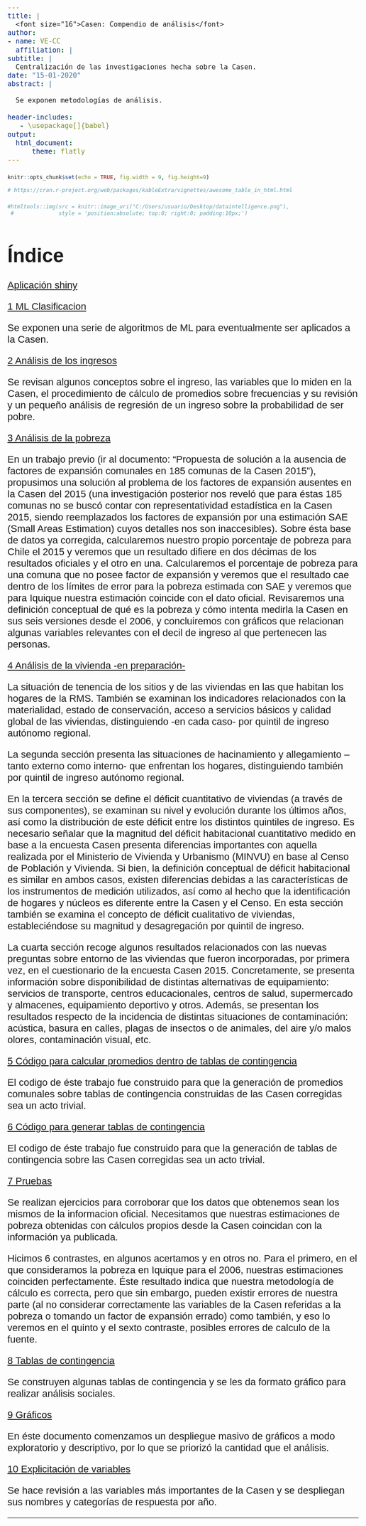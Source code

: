 ```yaml
---
title: |
  <font size="16">Casen: Compendio de análisis</font>
author:
- name: VE-CC
  affiliation: |
subtitle: |
  Centralización de las investigaciones hecha sobre la Casen.
date: "15-01-2020"
abstract: |

  Se exponen metodologías de análisis.
  
header-includes:
   - \usepackage[]{babel}
output: 
  html_document:
      theme: flatly
---
```


<style type="text/css">

.main-container {
  max-width: 1300px;
  margin-left: auto;
  margin-right: auto;
}

body, td {
    font-family: Helvetica;
    font-size: 22px;
}
code.r{
  font-size: 12px;
}
pre {
  font-size: 18px;
}
</style>


```r
knitr::opts_chunk$set(echo = TRUE, fig.width = 9, fig.height=9)

# https://cran.r-project.org/web/packages/kableExtra/vignettes/awesome_table_in_html.html
```

```r
#htmltools::img(src = knitr::image_uri("C:/Users/usuario/Desktop/dataintelligence.png"), 
 #              style = 'position:absolute; top:0; right:0; padding:10px;')
```

# Índice

[Aplicación shiny](https://dataintelligencechile.shinyapps.io/casenfinal "shiny")

[1 ML Clasificacion](https://rpubs.com/dataintelligence/casen001 "ml clasificacion")

Se exponen una serie de algoritmos de ML para eventualmente ser aplicados a la Casen.

[2 Análisis de los ingresos](https://rpubs.com/dataintelligence/casen002 "ingresos en la casen")

Se revisan algunos conceptos sobre el ingreso, las variables que lo miden en la Casen, el procedimiento de cálculo de promedios sobre frecuencias y su revisión y un pequeño análisis de regresión de un ingreso sobre la probabilidad de ser pobre.

[3 Análisis de la pobreza](https://rpubs.com/dataintelligence/casen003 "pobreza en la casen")

En un trabajo previo (ir al documento: “Propuesta de solución a la ausencia de factores de expansión comunales en 185 comunas de la Casen 2015”), propusimos una solución al problema de los factores de expansión ausentes en la Casen del 2015 (una investigación posterior nos reveló que para éstas 185 comunas no se buscó contar con representatividad estadística en la Casen 2015, siendo reemplazados los factores de expansión por una estimación SAE (Small Areas Estimation) cuyos detalles nos son inaccesibles). Sobre ésta base de datos ya corregida, calcularemos nuestro propio porcentaje de pobreza para Chile el 2015 y veremos que un resultado difiere en dos décimas de los resultados oficiales y el otro en una. Calcularemos el porcentaje de pobreza para una comuna que no posee factor de expansión y veremos que el resultado cae dentro de los límites de error para la pobreza estimada con SAE y veremos que para Iquique nuestra estimación coincide con el dato oficial. Revisaremos una definición conceptual de qué es la pobreza y cómo intenta medirla la Casen en sus seis versiones desde el 2006, y concluiremos con gráficos que relacionan algunas variables relevantes con el decil de ingreso al que pertenecen las personas.

[4 Análisis de la vivienda -en preparación-](https://rpubs.com/dataintelligence/casen004 "vivienda en la casen")

La situación de tenencia de los sitios y de las viviendas en las que habitan los hogares de la RMS. También se examinan los indicadores relacionados con la materialidad, estado de conservación, acceso a servicios básicos y calidad global de las viviendas, distinguiendo -en cada caso- por quintil de ingreso autónomo regional.

La segunda sección presenta las situaciones de hacinamiento y allegamiento –tanto externo como interno- que enfrentan los hogares, distinguiendo también por quintil de ingreso autónomo regional.

En la tercera sección se define el déficit cuantitativo de viviendas (a través de sus componentes), se examinan su nivel y evolución durante los últimos años, así como la distribución de este déficit entre los distintos quintiles de ingreso. Es necesario señalar que la magnitud del déficit habitacional cuantitativo medido en base a la encuesta Casen presenta diferencias importantes con aquella realizada por el Ministerio de Vivienda y Urbanismo (MINVU) en base al Censo de Población y Vivienda. Si bien, la definición conceptual de déficit habitacional es similar en ambos casos, existen diferencias debidas a las características de los instrumentos de medición utilizados, así como al hecho que la identificación de hogares y núcleos es diferente entre la Casen y el Censo. En esta sección también se examina el concepto de déficit cualitativo de viviendas, estableciéndose su magnitud y desagregación por quintil de ingreso.

La cuarta sección recoge algunos resultados relacionados con las nuevas preguntas sobre entorno de las viviendas que fueron incorporadas, por primera vez, en el cuestionario de la encuesta Casen 2015. Concretamente, se presenta información sobre disponibilidad de distintas alternativas de equipamiento: servicios de transporte, centros educacionales, centros de salud, supermercado y almacenes, equipamiento deportivo y otros. Además, se presentan los resultados respecto de la incidencia de distintas situaciones de contaminación: acústica, basura en calles, plagas de insectos o de animales, del aire y/o malos olores, contaminación visual, etc.

[5 Código para calcular promedios dentro de tablas de contingencia](https://rpubs.com/dataintelligence/casen005 "promedios dentro de tablas de contingencia")

El codigo de éste trabajo fue construido para que la generación de promedios comunales sobre tablas de contingencia construidas de las Casen corregidas sea un acto trivial.

[6 Código para generar tablas de contingencia](https://rpubs.com/dataintelligence/casen006 "tablas de contingencia")

El codigo de éste trabajo fue construido para que la generación de tablas de contingencia sobre las Casen corregidas sea un acto trivial.

[7 Pruebas](https://rpubs.com/dataintelligence/casen007 "pruebas")

Se realizan ejercicios para corroborar que los datos que obtenemos sean los mismos de la informacion oficial. Necesitamos que nuestras estimaciones de pobreza obtenidas con cálculos propios desde la Casen coincidan con la información ya publicada.

Hicimos 6 contrastes, en algunos acertamos y en otros no. Para el primero, en el que consideramos la pobreza en Iquique para el 2006, nuestras estimaciones coinciden perfectamente. Éste resultado indica que nuestra metodología de cálculo es correcta, pero que sin embargo, pueden existir errores de nuestra parte (al no considerar correctamente las variables de la Casen referidas a la pobreza o tomando un factor de expansión errado) como también, y eso lo veremos en el quinto y el sexto contraste, posibles errores de calculo de la fuente.

[8 Tablas de contingencia](https://rpubs.com/dataintelligence/casen008 "tablas de contingencia")

Se construyen algunas tablas de contingencia y se les da formato gráfico para realizar análisis sociales.

[9 Gráficos](https://rpubs.com/dataintelligence/casen009 "gráficos")

En éste documento comenzamos un despliegue masivo de gráficos a modo exploratorio y descriptivo, por lo que se priorizó la cantidad que el análisis.

[10 Explicitación de variables](https://rpubs.com/dataintelligence/casen010 "variables")

Se hace revisión a las variables más importantes de la Casen y se despliegan sus nombres y categorías de respuesta por año.

<hr/>
<br>
<br>



<br>
